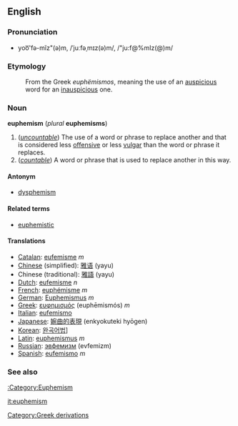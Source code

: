 ==English==
=== Pronunciation ===
*yoo͞'fə-mĭz"(ə)m, /ˈjuːfəˌmɪz(ə)m/, /"ju:f@%mIz(@)m/

===Etymology===
:From the Greek ''euphëmismos'', meaning the use of an [[auspicious]] word for an [[inauspicious]] one.

===Noun===
'''euphemism''' (''plural'' '''euphemisms''')

#(''[[uncountable]]'') The use of a word or phrase to replace another and that is considered less [[offensive]] or less [[vulgar]] than the word or phrase it replaces.
#(''[[countable]]'') A word or phrase that is used to replace another in this way.

====Antonym====
*[[dysphemism]]

====Related terms====
*[[euphemistic]]

====Translations====
*[[Catalan]]: [[eufemisme]] ''m''
*[[Chinese]] (simplified): [[雅语]] (yayu)
*Chinese (traditional): [[雅語]] (yayu)
*[[Dutch]]: [[eufemisme]] ''n''
*[[French]]: [[euphémisme]] ''m''
*[[German]]: [[Euphemismus]] ''m''
*[[Greek]]: [[ευφημισμός]] (euphēmismós) ''m''
*[[Italian]]: [[eufemismo]]
*[[Japanese]]: [[婉曲的表現]] (enkyokuteki hyōgen)
*[[Korean]]: [[완곡어법]]]
*[[Latin]]: [[euphemismus]] ''m''
*[[Russian]]: [[эвфемизм]] (evfemizm)
*[[Spanish]]: [[eufemismo]] ''m''

===See also===
[[:Category:Euphemism]]

[[it:euphemism]]
[[Category:Greek derivations]]